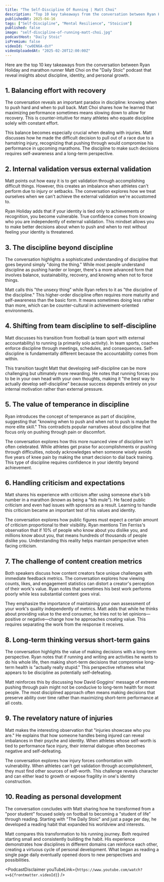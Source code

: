 ```yaml
---
title: "The Self-Discipline Of Running | Matt Choi"
description: "Top 10 key takeaways from the conversation between Ryan Holiday and marathon runner Matt Choi on the "Daily Stoic" podcast that reveal insights about discipline, identity, and personal growth."
publishedAt: 2025-04-16
tags: ["Self-Discipline", "Mental Resilience", "Stoicism"]
published: false
image: "self-discipline-of-running-matt-choi.jpg"
podcastHost: "Daily Stoic"
isPremium: false
videoId: "cw0EN6A-dsY"
videoUploadedAt: "2025-02-20T12:00:00Z"
---
```



<PodcastSummaryPageLayout frontmatter={frontmatter}>
Here are the top 10 key takeaways from the conversation between Ryan Holiday and marathon runner Matt Choi on the "Daily Stoic" podcast that reveal insights about discipline, identity, and personal growth.

## 1. Balancing effort with recovery

The conversation reveals an important paradox in discipline: knowing when to push hard and when to pull back. Matt Choi shares how he learned that maximizing performance sometimes means slowing down to allow for recovery. This is counter-intuitive for many athletes who equate discipline solely with constant effort.

This balance becomes especially crucial when dealing with injuries. Matt discusses how he made the difficult decision to pull out of a race due to a hamstring injury, recognizing that pushing through would compromise his performance in upcoming marathons. The discipline to make such decisions requires self-awareness and a long-term perspective.

## 2. Internal validation versus external validation

Matt points out how easy it is to get validation through accomplishing difficult things. However, this creates an imbalance when athletes can't perform due to injury or setbacks. The conversation explores how we treat ourselves when we can't achieve the external validation we're accustomed to.

Ryan Holiday adds that if your identity is tied only to achievements or recognition, you become vulnerable. True confidence comes from knowing who you are independently of external validation. This mindset allows you to make better decisions about when to push and when to rest without feeling your identity is threatened.

## 3. The discipline beyond discipline

The conversation highlights a sophisticated understanding of discipline that goes beyond simply "doing the thing." While most people understand discipline as pushing harder or longer, there's a more advanced form that involves balance, sustainability, recovery, and knowing when not to force things.

Matt calls this "the unsexy thing" while Ryan refers to it as "the discipline of the discipline." This higher-order discipline often requires more maturity and self-awareness than the basic form. It means sometimes doing less rather than more, which can be counter-cultural in achievement-oriented environments.

## 4. Shifting from team discipline to self-discipline

Matt discusses his transition from football (a team sport with external accountability) to running (a primarily solo activity). In team sports, coaches enforce discipline through meetings, schedules, and consequences. Self-discipline is fundamentally different because the accountability comes from within.

This transition taught Matt that developing self-discipline can be more challenging but ultimately more rewarding. He notes that running forces you to be in your own head with your own thoughts, making it "the best way to actually develop self-discipline" because success depends entirely on your internal motivation rather than external pressure.

## 5. The value of temperance in discipline

Ryan introduces the concept of temperance as part of discipline, suggesting that "knowing when to push and when not to push is maybe the more elite skill." This contradicts popular narratives about discipline that focus only on pushing through pain or discomfort.

The conversation explores how this more nuanced view of discipline isn't often celebrated. While athletes get praise for accomplishments or pushing through difficulties, nobody acknowledges when someone wisely avoids five years of knee pain by making the smart decision to dial back training. This type of discipline requires confidence in your identity beyond achievement.

## 6. Handling criticism and expectations

Matt shares his experience with criticism after using someone else's bib number in a marathon (known as being a "bib mule"). He faced public criticism and even had issues with sponsors as a result. Learning to handle this criticism became an important test of his values and identity.

The conversation explores how public figures must expect a certain amount of criticism proportional to their visibility. Ryan mentions Tim Ferriss's observation that if 10% of people who know about you dislike you, and millions know about you, that means hundreds of thousands of people dislike you. Understanding this reality helps maintain perspective when facing criticism.

## 7. The challenge of content creation metrics

Both speakers discuss how content creators face unique challenges with immediate feedback metrics. The conversation explores how viewing counts, likes, and engagement statistics can distort a creator's perception of their work's value. Ryan notes that sometimes his best work performs poorly while less substantial content goes viral.

They emphasize the importance of maintaining your own assessment of your work's quality independently of metrics. Matt adds that while he thinks about providing value to the end consumer, he tries not to let opinions—positive or negative—change how he approaches creating value. This requires separating the work from the response it receives.

## 8. Long-term thinking versus short-term gains

The conversation highlights the value of making decisions with a long-term perspective. Ryan notes that if running and writing are activities he wants to do his whole life, then making short-term decisions that compromise long-term health is "actually really stupid." This perspective reframes what appears to be discipline as potentially self-defeating.

Matt reinforces this by discussing how David Goggins' message of extreme pushing through pain might not be conducive to long-term health for most people. The most disciplined approach often means making decisions that preserve ability over time rather than maximizing short-term performance at all costs.

## 9. The revelatory nature of injuries

Matt makes the interesting observation that "injuries showcase who you are." He explains that how someone handles being injured can reveal imbalances in their psyche and identity. When athletes whose self-worth is tied to performance face injury, their internal dialogue often becomes negative and self-defeating.

The conversation explores how injury forces confrontation with vulnerability. When athletes can't get validation through accomplishment, they must find other sources of self-worth. This challenge reveals character and can either lead to growth or expose fragility in one's identity construction.

## 10. Reading as personal development

The conversation concludes with Matt sharing how he transformed from a "poor student" focused solely on football to becoming a "student of life" through reading. Starting with "The Daily Stoic" and just a page per day, he developed a reading habit that expanded his worldview and interests.

Matt compares this transformation to his running journey. Both required starting small and consistently building the habit. His experience demonstrates how disciplines in different domains can reinforce each other, creating a virtuous cycle of personal development. What began as reading a single page daily eventually opened doors to new perspectives and possibilities.

<PodcastDisclaimer
  youTubeLink={`https://www.youtube.com/watch?v=${frontmatter.videoId}`}
/>

</PodcastSummaryPageLayout>
